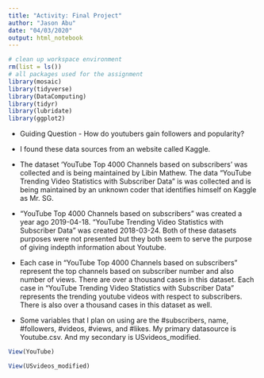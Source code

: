 ```yaml
---
title: "Activity: Final Project"
author: "Jason Abu"
date: "04/03/2020"
output: html_notebook
---
```


```r
# clean up workspace environment
rm(list = ls())
# all packages used for the assignment
library(mosaic)
library(tidyverse)
library(DataComputing)
library(tidyr)
library(lubridate)
library(ggplot2)
```

* Guiding Question - How do youtubers gain followers and popularity?  

* I found these data sources from an website called Kaggle.

* The dataset 'YouTube Top 4000 Channels based on subscribers' was collected and is being maintained by Libin Mathew. The data "YouTube Trending Video Statistics with Subscriber Data" is was collected and is being maintained by an unknown coder that identifies himself on Kaggle as Mr. SG.

* "YouTube Top 4000 Channels based on subscribers" was created a year ago 2019-04-18.
 "YouTube Trending Video Statistics with Subscriber Data" was created 2018-03-24. Both of these datasets purposes were not presented but they both seem to serve the purpose of giving indepth information about Youtube.

* Each case in "YouTube Top 4000 Channels based on subscribers" represent the top channels based on subscriber number and also number of views. There are over a thousand cases in this dataset. 
Each case in "YouTube Trending Video Statistics with Subscriber Data" represents the trending youtube videos with respect to subscribers. There is also over a thousand cases in this dataset as well.

* Some variables that I plan on using are the #subscribers, name, #followers, #videos, #views, and #likes.
My primary datasource is Youtube.csv. And my secondary is USvideos_modified.

```r
View(YouTube)
```



```r
View(USvideos_modified)
```
